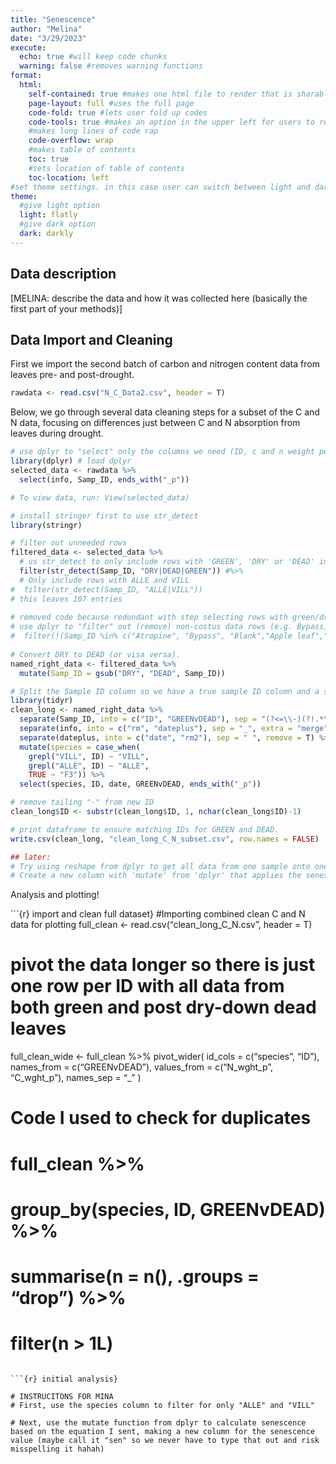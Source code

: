 ```yaml
---
title: "Senescence"
author: "Melina"
date: "3/29/2023"
execute:
  echo: true #will keep code chunks
  warning: false #removes warning functions
format:
  html:
    self-contained: true #makes one html file to render that is sharable
    page-layout: full #uses the full page
    code-fold: true #lets user fold up codes
    code-tools: true #makes an option in the upper left for users to reveal/hide all code and copy source code
    #makes long lines of code rap
    code-overflow: wrap
    #makes table of contents
    toc: true
    #sets location of table of contents
    toc-location: left
#set theme settings. in this case user can switch between light and dark mode
theme:
  #give light option
  light: flatly
  #give dark option
  dark: darkly
---
```


## Data description

\[MELINA: describe the data and how it was collected here (basically the first part of your methods)\]

## Data Import and Cleaning

First we import the second batch of carbon and nitrogen content data from leaves pre- and post-drought.

```r
rawdata <- read.csv("N_C_Data2.csv", header = T)
```

Below, we go through several data cleaning steps for a subset of the C and N data, focusing on differences just between C and N absorption from leaves during drought.

```r
# use dplyr to "select" only the columns we need (ID, c and n weight percent)
library(dplyr) # load dplyr
selected_data <- rawdata %>%
  select(info, Samp_ID, ends_with("_p"))

# To view data, run: View(selected_data)

# install stringer first to use str_detect 
library(stringr)

# filter out unneeded rows
filtered_data <- selected_data %>%
  # us str_detect to only include rows with 'GREEN', 'DRY' or 'DEAD' in Samp_ID
  filter(str_detect(Samp_ID, "DRY|DEAD|GREEN")) #%>%
  # Only include rows with ALLE and VILL
#  filter(str_detect(Samp_ID, "ALLE|VILL"))
# this leaves 107 entries 
  
# removed code because redundant with step selecting rows with green/dry/dead:
# use dplyr to "filter" out (remove) non-costus data rows (e.g. Bypass)
#  filter(!(Samp_ID %in% c("Atropine", "Bypass", "Blank","Apple leaf","Oregano 1", "Oregano 2", "Oregano 3", "Oregano 4", "Oregano 5", "Oregano 6", "Oregano 7", "Apple leaves", "apple leaf"))) %>% # leaves 691 entries 
  
# Convert DRY to DEAD (or visa versa). 
named_right_data <- filtered_data %>%
  mutate(Samp_ID = gsub("DRY", "DEAD", Samp_ID))

# Split the Sample ID column so we have a true sample ID column and a separate green_dead column
library(tidyr)
clean_long <- named_right_data %>%
  separate(Samp_ID, into = c("ID", "GREENvDEAD"), sep = "(?<=\\-)(?!.*\\-)", remove = T) %>% 
  separate(info, into = c("rm", "dateplus"), sep = "_", extra = "merge", remove = T) %>%
  separate(dateplus, into = c("date", "rm2"), sep = " ", remove = T) %>% 
  mutate(species = case_when(
    grepl("VILL", ID) ~ "VILL",
    grepl("ALLE", ID) ~ "ALLE",
    TRUE ~ "F3")) %>% 
  select(species, ID, date, GREENvDEAD, ends_with("_p"))

# remove tailing "-" from new ID 
clean_long$ID <- substr(clean_long$ID, 1, nchar(clean_long$ID)-1)

# print dataframe to ensure matching IDs for GREEN and DEAD.
write.csv(clean_long, "clean_long_C_N_subset.csv", row.names = FALSE)

## later: 
# Try using reshape from dplyr to get all data from one sample onto one row
# Create a new column with 'mutate' from 'dplyr' that applies the senescence eqation to the leaf N data

```

Analysis and plotting!

```{r} import and clean full dataset}
#Importing combined clean C and N data for plotting
full_clean <- read.csv("clean_long_C_N.csv", header = T)

# pivot the data longer so there is just one row per ID with all data from both green and post dry-down dead leaves
full_clean_wide <- full_clean %>%
  pivot_wider(
    id_cols = c("species", "ID"),
    names_from = c("GREENvDEAD"),
    values_from = c("N_wght_p", "C_wght_p"),
    names_sep = "_"
  )

# Code I used to check for duplicates
# full_clean %>%
#      group_by(species, ID, GREENvDEAD) %>%
#      summarise(n = n(), .groups = "drop") %>%
#      filter(n > 1L)
```

```{r} initial analysis}

# INSTRUCITONS FOR MINA
# First, use the species column to filter for only "ALLE" and "VILL"

# Next, use the mutate function from dplyr to calculate senescence based on the equation I sent, making a new column for the senescence value (maybe call it "sen" so we never have to type that out and risk misspelling it hahah)

```
